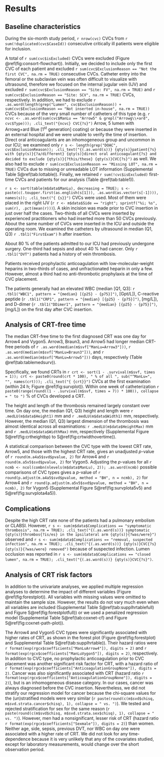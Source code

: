 # Results

## Baseline characteristics

During the six-month study period, `r nrow(cvc)` CVCs from
`r sum(!duplicated(cvc$CaseId))` consecutive critically ill patients
were eligible for inclusion.

A total of `r sum(cvc$isExcluded)` CVCs were excluded (Figure \@ref(fig:consort-flowchart)).
Initially, we decided to include only the first CVC of each patient and excluded `r sum(cvc$ExclusionReason == "Not the first CVC", na.rm = TRUE)` consecutive CVCs.
Catheter entry into the femoral or the subclavian vein was often difficult to visualize with ultrasound,
therefore we focused on the internal jugular vein (IJV) and excluded  `r sum(cvc$ExclusionReason == "Site: FV", na.rm = TRUE)` and `r sum(cvc$ExclusionReason == "Site: SCV", na.rm = TRUE)` CVCs, respectively.
In addition, we had to exclude `r .as.word(length(grep("Lumen", cvc$ExclusionReason)) + sum(cvc$ExclusionReason == "Not inserted in-house", na.rm = TRUE))` CVCs because of the very small number of catheters of this type (e.g. `r ncvc <- .as.word(sum(cvc$ManLu == "Arrow5" & grepl("Arrowg\\+ard", cvc$Type))); .cli_text("{ncvc} CVC{?s}")` Arrow, 5 lumen with Arrowg+ard Blue [1^st^ generation] coating) or because they were inserted in an external hospital and we were unable to verify the time of insertion.
Direct oral anticoagulants are an inhomogeneous group and uncommon in our ICU;
we examined only `r s <- length(grep("DOAC", cvc$ExclusionReason)); .cli_text("{(.as.word(s))} {qty(s)}patient{?s} with {qty(s)}{?a/different} {qty(s)}direct oral anticoagulant{?s} and decided to exclude {qty(s)}{?this/these} {qty(s)}CVC{?s}")` as well.
We also had to exclude `r sum(cvc$ExclusionReason == "Missing LOT", na.rm = TRUE)` CVCs due to missing or unreadable LOT information (Supplemental Table S\@ref(tab:lottable)).
Finally, we retained  `r sum(!cvc$isExcluded)` first-time CVCs and patients for our analysis (Table \@ref(tab:table1)).

`r s <- sort(table(m$data$ManLu), decreasing = TRUE); s <- paste(c(.toupper.first(as.english(s[1])), .as.word(as.vector(s[-1]))), names(s)); .cli_text("{ {s}}")` CVCs were used.
Most of them were placed in the right IJV (`r r <- m$data$Side == "right"; sprintf("%i; %s", sum(r), .pct(mean(r)))`).
A skin incision was made prior to CVC insertion in just over half the cases.
Two-thirds of all CVCs were inserted by experienced practitioners who had inserted more than 50 CVCs previously.
About the same number of CVCs were inserted in the ICU and outside the operating room.
We examined the catheters by ultrasound in median (Q1, Q3) `r .tbl1("FirstExam")` h after insertion.

About 80 % of the patients admitted to our ICU had previously undergone surgery.
One-third had sepsis and about 40 % had cancer.
Only `r .tbl1("DVT")` patients had a history of vein thrombosis.

Patients received prophylactic anticoagulation with low-molecular-weight heparins in two-thirds of cases, and unfractionated heparin in only a few.
However, almost a third had no anti-thrombotic prophylaxis at the time of CVC placement.

The patients generally had an elevated WBC (median [Q1, Q3]: `r .tbl1("WBC1", pattern = "{median} [{p25} - {p75}]")`, [Gpt/L]), C-reactive peptide (`r .tbl1("CRP1", pattern = "{median} [{p25} - {p75}]")`, [mg/L]), and D-dimer (`r .tbl1("DDimer1", pattern = "{median} [{p25} - {p75}]")`, [mg/L]) on the first day after CVC insertion.

## Analysis of CRT-free time

The median CRT-free time to the first diagnosed CRT was one day for Arrow4 and Vygon5.
Arrow3, Braun3, and Arrow5 had longer median CRT-free periods of `r .as.word(median(m$svf["ManLu=Arrow3"]))`, `r .as.word(median(m$svf["ManLu=Braun3"]))`, and `r .as.word(median(m$svf["ManLu=Arrow5"]))` days, respectively (Table \@ref(tab:tablemedsurv)).

Specifically, we found CRTs in `r crt <- sort(1 - .survival(m$svf, times = 1)); crt <- paste0(round(crt * 100), " % of all ", sub("^ManLu=", "", names(crt))); .cli_text("{ {crt}}")` CVCs at the first examination (within 24 h; Figure \@ref(fig:survplot)).
Within one week of catheterization `r paste0(range(round((1 - .survival(m$svf, times = 7)) * 100)), collapse = " to ")` % of CVCs developed a CRT.

The height and length of the thrombosis remained largely constant over time.
On day one, the median (Q1, Q3) height and length were `r .medLU(m$data$Height1)` mm and `r .medLU(m$data$Width1)` mm, respectively.
However, the median (Q1, Q3) largest dimension of the thrombosis was almost identical across all examinations: `r .medLU(m$data$HeightMax)` mm and `r .medLU(m$data$WidthMax)` mm, respectively (Supplemental Figure S\@ref(fig:crtheightbp) to S\@ref(fig:crtwidthovertime)).

A statistical comparison between the CVC type with the lowest CRT rate, Arrow5, and those with the highest CRT rate, gives an unadjusted *p*-value of `r round(m.a4a5$svd$pvalue, 2)` for Arrow4 and `r round(m.a5v5$svd$pvalue, 2)` for Vygon5.
Adjusting the *p*-values for all `r ncmb <- ncol(combn(nlevels(m$data$ManLu), 2)); .as.word(ncmb)` possible comparisons of CVC types gives a *p*-value of
`r round(p.adjust(m.a4a5$svd$pvalue, method = "BH", n = ncmb), 2)` for Arrow4 and `r round(p.adjust(m.a5v5$svd$pvalue, method = "BH", n = ncmb), 2)` for Vygon5 (Supplemental Figure S\@ref(fig:survplota5v5) and S\@ref(fig:survplota4a5)).

## Complications

Despite the high CRT rate none of the patients had a pulmonary embolism or CLABSI.
However, `r s <- sum(m$data$Complications == "symptomatic thrombosis", na.rm = TRUE); .cli_text("{(.as.word(s))} symptomatic {qty(s)}thrombos{?is/es} in the ipsilateral arm {qty(s)}{?was/were}")` observed
and `r s <- sum(m$data$Complications == "removal, suspected infection", na.rm = TRUE); .cli_text("{(.as.word(s))} {qty(s)}CVC{?s} {qty(s)}{?was/were} removed")` because of suspected infection.
Lumen occlusion was reported in `r s <- sum(m$data$Complications == "closed lumen", na.rm = TRUE); .cli_text("{(.as.word(s))} {qty(s)}CVC{?s}")`.

## Analysis of CRT risk factors

In addition to the univariate analyses, we applied multiple regression analyses to determine the impact of different variables (Figure \@ref(fig:forestplot)).
All variables with missing values were omitted to maintain the sample size.
However, the results do not vary much even when all variables are included (Supplemental Table S\@ref(tab:supplhrtablefull) and Figure S\@ref(fig:forestplotfull)) or we used a penalized regression model (Supplemental Table S\@ref(tab:coxnet-cf) and Figure S\@ref(fig:coxnet-path-plot)).

The Arrow4 and Vygon5 CVC types were significantly associated with higher rates
of CRT, as shown in the forest plot (Figure \@ref(fig:forestplot) and Supplemental Table S\@ref(tab:supplhrtable)).
Their hazard ratios were `r format(exp(rgcx$coefficients["ManLuArrow4"]), digits = 2)` and `r format(exp(rgcx$coefficients["ManLuVygon5"]), digits = 2)`, respectively.
In addition to CVC type, no prophylactic anticoagulation prior to CVC placement was another significant risk factor for CRT, with a hazard ratio of `r format(exp(rgcx$coefficients["AnticoagulationGroupNone"]), digits = 2)`.
Cancer was also significantly associated with CRT (hazard ratio `r format(exp(rgcx$coefficients["AnticoagulationGroupNone"]), digits = 2)`), but is an inhomogeneous disease category.
In our cases, cancer was always diagnosed before the CVC insertion.
Nevertheless, we did not stratify our regression model for cancer because the chi-square values for the (un)stratified models were very similar
(`r paste(round(c(m$svd$chisq, m$svd.strata.cancer$chisq), 1), collapse = " vs. ")`).
We tested and rejected stratification for sex for the same reason
(`r paste(round(c(m$svd$chisq, m$svd.strata.sex$chisq), 1), collapse = " vs. ")`).
However, men had a nonsignificant, lesser risk of CRT (hazard ratio `r format(exp(rgcx$coefficients["Sexmale"]), digits = 2)`) than women.
Neither age, side, sepsis, previous DVT, nor WBC on day one were associated with a higher rate of CRT.
We did not look for any time-dependence because it is very unlikely that any of the covariates studied, except for laboratory measurements, would change over the short observation period.
